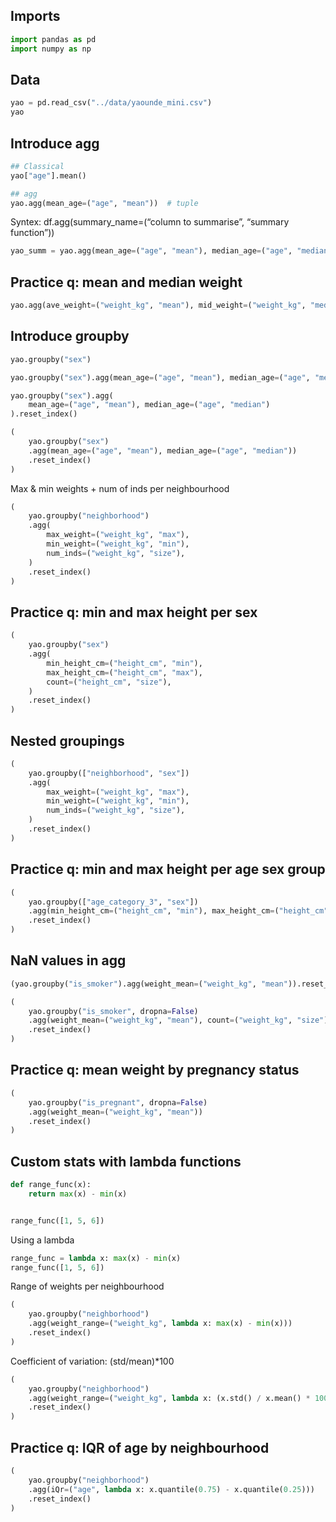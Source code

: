 
## Imports

```python
import pandas as pd
import numpy as np
```

## Data

```python
yao = pd.read_csv("../data/yaounde_mini.csv")
yao
```

## Introduce agg

```python
## Classical
yao["age"].mean()
```

```python
## agg
yao.agg(mean_age=("age", "mean"))  # tuple
```

Syntex:
df.agg(summary_name=("column to summarise", "summary function"))

```python
yao_summ = yao.agg(mean_age=("age", "mean"), median_age=("age", "median"))
```

## Practice q: mean and median weight

```python
yao.agg(ave_weight=("weight_kg", "mean"), mid_weight=("weight_kg", "median"))
```

## Introduce groupby

```python
yao.groupby("sex")
```
```python
yao.groupby("sex").agg(mean_age=("age", "mean"), median_age=("age", "median"))
```

```python
yao.groupby("sex").agg(
    mean_age=("age", "mean"), median_age=("age", "median")
).reset_index()
```

```python
(
    yao.groupby("sex")
    .agg(mean_age=("age", "mean"), median_age=("age", "median"))
    .reset_index()
)
```

Max & min weights + num of inds per neighbourhood

```python
(
    yao.groupby("neighborhood")
    .agg(
        max_weight=("weight_kg", "max"),
        min_weight=("weight_kg", "min"),
        num_inds=("weight_kg", "size"),
    )
    .reset_index()
)
```

## Practice q: min and max height per sex

```python
(
    yao.groupby("sex")
    .agg(
        min_height_cm=("height_cm", "min"),
        max_height_cm=("height_cm", "max"),
        count=("height_cm", "size"),
    )
    .reset_index()
)
```

## Nested groupings

```python
(
    yao.groupby(["neighborhood", "sex"])
    .agg(
        max_weight=("weight_kg", "max"),
        min_weight=("weight_kg", "min"),
        num_inds=("weight_kg", "size"),
    )
    .reset_index()
)
```

## Practice q: min and max height per age sex group

```python
(
    yao.groupby(["age_category_3", "sex"])
    .agg(min_height_cm=("height_cm", "min"), max_height_cm=("height_cm", "max"))
    .reset_index()
)
```

## NaN values in agg


```python
(yao.groupby("is_smoker").agg(weight_mean=("weight_kg", "mean")).reset_index())
```

```python
(
    yao.groupby("is_smoker", dropna=False)
    .agg(weight_mean=("weight_kg", "mean"), count=("weight_kg", "size"))
    .reset_index()
)
```

## Practice q: mean weight by pregnancy status

```python
(
    yao.groupby("is_pregnant", dropna=False)
    .agg(weight_mean=("weight_kg", "mean"))
    .reset_index()
)
```

## Custom stats with lambda functions


```python
def range_func(x):
    return max(x) - min(x)


range_func([1, 5, 6])
```

Using a lambda


```python
range_func = lambda x: max(x) - min(x)
range_func([1, 5, 6])
```

Range of weights per neighbourhood

```python
(
    yao.groupby("neighborhood")
    .agg(weight_range=("weight_kg", lambda x: max(x) - min(x)))
    .reset_index()
)
```

Coefficient of variation: (std/mean)*100

```python
(
    yao.groupby("neighborhood")
    .agg(weight_range=("weight_kg", lambda x: (x.std() / x.mean() * 100)))
    .reset_index()
)
```

## Practice q: IQR of age by neighbourhood

```python
(
    yao.groupby("neighborhood")
    .agg(iQr=("age", lambda x: x.quantile(0.75) - x.quantile(0.25)))
    .reset_index()
)
```